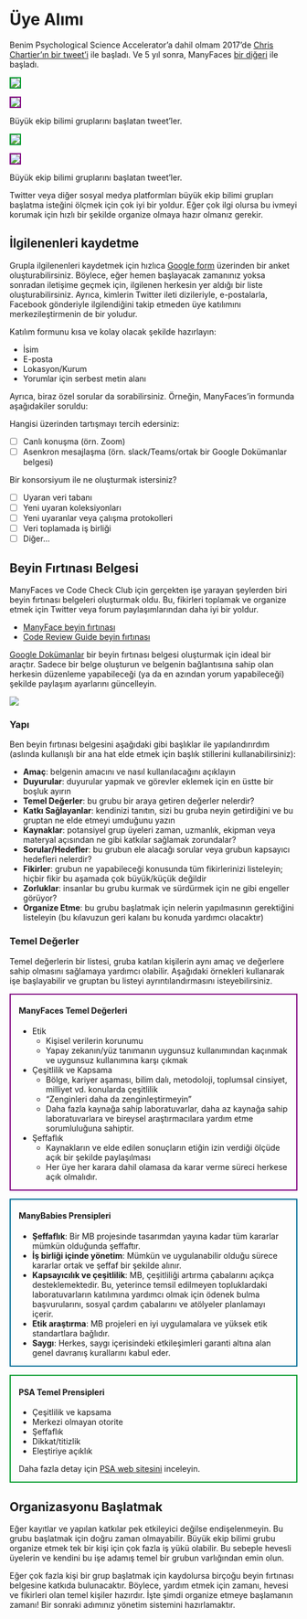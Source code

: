 # Üye Alımı

Benim Psychological Science Accelerator'a dahil olmam 2017'de [Chris Chartier'ın bir tweet'i](https://twitter.com/CRChartier/status/901500936727781376) ile başladı. Ve 5 yıl sonra, ManyFaces [bir diğeri](https://twitter.com/LisaDeBruine/status/1486807497608466435) ile başladı.

::: {#fig-tweets .light-mode layout-ncol=2}

![](images/psa-tweet-light.png){fig-alt="Tweet from Chris Chartier: It's time to begin building a CERN for Psychological Science" style="border:2px solid #009A2A;"}

![](images/manyfaces-tweet-light.png){fig-alt="Tweet from Lisa DeBruine: Big Team Science is growing. I've loved my involvement with @PsySciAcc and think teams like this and @Many_Babies, @BrRepInitiative, @ManyPrimates etc. are the future of science. So I've been wondering if it's time to start ManyFaces." style="border:2px solid purple;"}

Büyük ekip bilimi gruplarını başlatan tweet'ler.
:::

::: {#fig-tweets-dark .dark-mode layout-ncol=2}

![](images/psa-tweet-dark.png){fig-alt="Tweet from Chris Chartier: It's time to begin building a CERN for Psychological Science" style="border:2px solid #009A2A;"}

![](images/manyfaces-tweet-dark.png){fig-alt="Tweet from Lisa DeBruine: Big Team Science is growing. I've loved my involvement with @PsySciAcc and think teams like this and @Many_Babies, @BrRepInitiative, @ManyPrimates etc. are the future of science. So I've been wondering if it's time to start ManyFaces." style="border:2px solid purple;"}

Büyük ekip bilimi gruplarını başlatan tweet'ler.
:::

Twitter veya diğer sosyal medya platformları büyük ekip bilimi grupları başlatma isteğini ölçmek için çok iyi bir yoldur. Eğer çok ilgi olursa bu ivmeyi korumak için hızlı bir şekilde organize olmaya hazır olmanız gerekir.

## İlgilenenleri kaydetme {#sec-tr-reg-interest}

Grupla ilgilenenleri kaydetmek için hızlıca [Google form](https://docs.google.com/forms/) üzerinden bir anket oluşturabilirsiniz. Böylece, eğer hemen başlayacak zamanınız yoksa sonradan iletişime geçmek için, ilgilenen herkesin yer aldığı bir liste oluşturabilirsiniz. Ayrıca, kimlerin Twitter ileti dizileriyle, e-postalarla, Facebook gönderiyle ilgilendiğini takip etmeden üye katılımını merkezileştirmenin de bir yoludur.

Katılım formunu kısa ve kolay olacak şekilde hazırlayın:

* İsim
* E-posta
* Lokasyon/Kurum
* Yorumlar için serbest metin alanı

Ayrıca, biraz özel sorular da sorabilirsiniz. Örneğin, ManyFaces'in formunda aşağıdakiler soruldu:

Hangisi üzerinden tartışmayı tercih edersiniz:

- [ ] Canlı konuşma (örn. Zoom)
- [ ] Asenkron mesajlaşma (örn. slack/Teams/ortak bir Google Dokümanlar belgesi)

Bir konsorsiyum ile ne oluşturmak istersiniz?

- [ ] Uyaran veri tabanı
- [ ] Yeni uyaran koleksiyonları
- [ ] Yeni uyaranlar veya çalışma protokolleri
- [ ] Veri toplamada iş birliği
- [ ] Diğer...

## Beyin Fırtınası Belgesi

ManyFaces ve Code Check Club için gerçekten işe yarayan şeylerden biri beyin fırtınası belgeleri oluşturmak oldu. Bu, fikirleri toplamak ve organize etmek için Twitter veya forum paylaşımlarından daha iyi bir yoldur. 

* [ManyFace beyin fırtınası](https://docs.google.com/document/d/1X6b3am7zwDYXT2-TUR-a85-xG-cdrE8_vz9GICbwAl0/edit)
* [Code Review Guide beyin fırtınası](https://docs.google.com/document/d/1cqrRDEYkhtZT9QRruZmUnPPN00VEo0fKV7cEyoluMnU/edit)

[Google Dokümanlar](https://docs.google.com/) bir beyin fırtınası belgesi oluşturmak için ideal bir araçtır. Sadece bir belge oluşturun ve belgenin bağlantısına sahip olan herkesin düzenleme yapabileceği (ya da en azından yorum yapabileceği) şekilde paylaşım ayarlarını güncelleyin. 

![](images/google-doc-sharing-tr.png){fig-alt="Google Docs sharing interface showing the options for Anyone with a link: viewer, Commenter, Editor (checked)"}

### Yapı

Ben beyin fırtınası belgesini aşağıdaki gibi başlıklar ile yapılandırırdım (aslında kullanışlı bir ana hat elde etmek için başlık stillerini kullanabilirsiniz):

* **Amaç**: belgenin amacını ve nasıl kullanılacağını açıklayın
* **Duyurular**: duyurular yapmak ve görevler eklemek için en üstte bir boşluk ayırın
* **Temel Değerler**: bu grubu bir araya getiren değerler nelerdir?
* **Katkı Sağlayanlar**: kendinizi tanıtın, sizi bu gruba neyin getirdiğini ve bu gruptan ne elde etmeyi umduğunu yazın
* **Kaynaklar**: potansiyel grup üyeleri zaman, uzmanlık, ekipman veya materyal açısından ne gibi katkılar sağlamak zorundalar?
* **Sorular/Hedefler**: bu grubun ele alacağı sorular veya grubun kapsayıcı hedefleri nelerdir?
* **Fikirler**: grubun ne yapabileceği konusunda tüm fikirlerinizi listeleyin; hiçbir fikir bu aşamada çok büyük/küçük değildir
* **Zorluklar**: insanlar bu grubu kurmak ve sürdürmek için ne gibi engeller görüyor?
* **Organize Etme**: bu grubu başlatmak için nelerin yapılmasının gerektiğini listeleyin (bu kılavuzun geri kalanı bu konuda yardımcı olacaktır)


### Temel Değerler

Temel değerlerin bir listesi, gruba katılan kişilerin aynı amaç ve değerlere sahip olmasını sağlamaya yardımcı olabilir. Aşağıdaki örnekleri kullanarak işe başlayabilir ve gruptan bu listeyi ayrıntılandırmasını isteyebilirsiniz.

::: {style="border: 2px solid purple; padding: 0 1em;"}

#### ManyFaces Temel Değerleri {-}

* Etik 
    * Kişisel verilerin korunumu
    * Yapay zekanın/yüz tanımanın uygunsuz kullanımından kaçınmak ve uygunsuz kullanımına karşı çıkmak
* Çeşitlilik ve Kapsama
    * Bölge, kariyer aşaması, bilim dalı, metodoloji, toplumsal cinsiyet, milliyet vd. konularda çeşitlilik 
    * "Zenginleri daha da zenginleştirmeyin"
    * Daha fazla kaynağa sahip laboratuvarlar, daha az kaynağa sahip laboratuvarlara ve bireysel araştırmacılara yardım etme sorumluluğuna sahiptir.
* Şeffaflık
    * Kaynakların ve elde edilen sonuçların etiğin izin verdiği ölçüde açık bir şekilde paylaşılması
    * Her üye her karara dahil olamasa da karar verme süreci herkese açık olmalıdır.

:::


::: {style="border: 2px solid #006D97; padding: 0 1em; margin-top: 1em;"}

#### ManyBabies Prensipleri {-}

* **Şeffaflık**: Bir MB projesinde tasarımdan yayına kadar tüm kararlar mümkün olduğunda şeffaftır.
* **İş birliği içinde yönetim**: Mümkün ve uygulanabilir olduğu sürece kararlar ortak ve şeffaf bir şekilde alınır.
* **Kapsayıcılık ve çeşitlilik**: MB, çeşitliliği artırma çabalarını açıkça desteklemektedir. Bu, yeterince temsil edilmeyen topluklardaki laboratuvarların katılımına yardımcı olmak için ödenek bulma başvurularını, sosyal çardım çabalarını ve atölyeler planlamayı içerir.
* **Etik araştırma**: MB projeleri en iyi uygulamalara ve yüksek etik standartlara bağlıdır.
* **Saygı**: Herkes, saygı içerisindeki etkileşimleri garanti altına alan genel davranış kurallarını kabul eder.

:::

::: {style="border: 2px solid #009A2A; padding: 0 1em; margin-top: 1em;"}

#### PSA Temel Prensipleri {-}

* Çeşitlilik ve kapsama
* Merkezi olmayan otorite
* Şeffaflık
* Dikkat/titizlik
* Eleştiriye açıklık

Daha fazla detay için [PSA web sitesini](https://psysciacc.org/) inceleyin.

:::

## Organizasyonu Başlatmak

Eğer kayıtlar ve yapılan katkılar pek etkileyici değilse endişelenmeyin. Bu grubu başlatmak için doğru zaman olmayabilir. Büyük ekip bilimi grubu organize etmek tek bir kişi için çok fazla iş yükü olabilir. Bu sebeple hevesli üyelerin ve kendini bu işe adamış temel bir grubun varlığından emin olun.

Eğer çok fazla kişi bir grup başlatmak için kaydolursa birçoğu beyin fırtınası belgesine katkıda bulunacaktır. Böylece, yardım etmek için zamanı, hevesi ve fikirleri olan temel kişiler hazırdır. İşte şimdi organize etmeye başlamanın zamanı! Bir sonraki adımınız yönetim sistemini hazırlamaktır.


